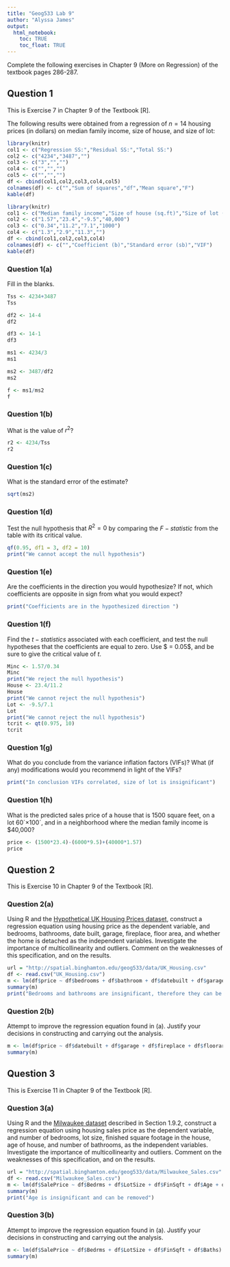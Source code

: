 ---
title: "Geog533 Lab 9"
author: "Alyssa James"
output: 
  html_notebook:
    toc: TRUE
    toc_float: TRUE
---

Complete the following exercises in Chapter 9 (More on Regression) of the textbook pages 286-287. 


## Question 1

This is Exercise 7 in Chapter 9 of the Textbook [R].

The following results were obtained from a regression of $n = 14$ housing prices (in dollars) on median family income, size of house, and size of lot:

```{r, echo=FALSE}
library(knitr)
col1 <- c("Regression SS:","Residual SS:","Total SS:")
col2 <- c("4234","3487","")
col3 <- c("3","","")
col4 <- c("","","")
col5 <- c("","","")
df <- cbind(col1,col2,col3,col4,col5)
colnames(df) <- c("","Sum of squares","df","Mean square","F")
kable(df)
```

```{r, echo=FALSE}
library(knitr)
col1 <- c("Median family income","Size of house (sq.ft)","Size of lot (sq.ft)","Constant")
col2 <- c("1.57","23.4","-9.5","40,000")
col3 <- c("0.34","11.2","7.1","1000")
col4 <- c("1.3","2.9","11.3","")
df <- cbind(col1,col2,col3,col4)
colnames(df) <- c("","Coefficient (b)","Standard error (sb)","VIF")
kable(df)
```


### Question 1(a)
Fill in the blanks.

```{r}
Tss <- 4234+3487
Tss

df2 <- 14-4
df2

df3 <- 14-1
df3

ms1 <- 4234/3
ms1

ms2 <- 3487/df2
ms2

f <- ms1/ms2
f
```


### Question 1(b)
What is the value of $r^2$? 

```{r}
r2 <- 4234/Tss
r2
```


### Question 1(c)
What is the standard error of the estimate? 

```{r}
sqrt(ms2)
```


### Question 1(d)
Test the null hypothesis that $R^2 = 0$ by comparing the $F-statistic$ from the table with its critical value. 
```{r}
qf(0.95, df1 = 3, df2 = 10)
print("We cannot accept the null hypothesis")
```


### Question 1(e)
Are the coefficients in the direction you would hypothesize? If not, which coefficients are opposite in sign from what you would expect? 

```{r}
print("Coefficients are in the hypothesized direction ")
```


### Question 1(f)
Find the $t-statistics$ associated with each coefficient, and test the null hypotheses that the coefficients are equal to zero. Use $ \alpha = 0.05$, and be sure to give the critical value of $t$. 

```{r}
Minc <- 1.57/0.34
Minc
print("We reject the null hypothesis")
House <- 23.4/11.2
House
print("We cannot reject the null hypothesis")
Lot <- -9.5/7.1
Lot
print("We cannot reject the null hypothesis")
tcrit <- qt(0.975, 10)
tcrit
```


### Question 1(g)
What do you conclude from the variance inflation factors (VIFs)? What (if any) modifications would you recommend in light of the VIFs? 

```{r}
print("In conclusion VIFs correlated, size of lot is insignificant")
```


### Question 1(h)
What is the predicted sales price of a house that is 1500 square feet, on a lot 60´×100´, and in a neighborhood where the median family income is $40,000?

```{r}
price <- (1500*23.4)-(6000*9.5)+(40000*1.57)
price
```



## Question 2

This is Exercise 10 in Chapter 9 of the Textbook [R].

### Question 2(a)
Using R and the [Hypothetical UK Housing Prices dataset](http://spatial.binghamton.edu/geog533/data/UK_Housing.csv), construct a regression equation using housing price as the dependent variable, and bedrooms, bathrooms, date built, garage, fireplace, floor area, and whether the home is detached as the independent variables. Investigate the importance of multicollinearity and outliers. Comment on the weaknesses of this specification, and on the results. 

```{r}
url = "http://spatial.binghamton.edu/geog533/data/UK_Housing.csv"
df <- read.csv("UK_Housing.csv")
m <- lm(df$price ~ df$bedrooms + df$bathroom + df$datebuilt + df$garage + df$fireplace + df$floorarea + df$detached)
summary(m)
print("Bedrooms and bathrooms are insignificant, therefore they can be removed")
```


### Question 2(b)
Attempt to improve the regression equation found in (a). Justify your decisions in constructing and carrying out the analysis.

```{r}
m <- lm(df$price ~ df$datebuilt + df$garage + df$fireplace + df$floorarea + df$detached)
summary(m)
```



## Question 3

This is Exercise 11 in Chapter 9 of the Textbook [R].

### Question 3(a)

Using R and the [Milwaukee dataset](http://spatial.binghamton.edu/geog533/data/Milwaukee_Sales.csv) described in Section 1.9.2, construct a regression equation using housing sales price as the dependent variable, and number of bedrooms, lot size, finished square footage in the house, age of house, and number of bathrooms, as the independent variables. Investigate the importance of multicollinearity and outliers. Comment on the weaknesses of this specification, and on the results. 

```{r}
url = "http://spatial.binghamton.edu/geog533/data/Milwaukee_Sales.csv"
df <- read.csv("Milwaukee_Sales.csv")
m <- lm(df$SalePrice ~ df$Bedrms + df$LotSize + df$FinSqft + df$Age + df$Baths)
summary(m)
print("Age is insignificant and can be removed")
```


### Question 3(b)
Attempt to improve the regression equation found in (a). Justify your decisions in constructing and carrying out the analysis.

```{r}
m <- lm(df$SalePrice ~ df$Bedrms + df$LotSize + df$FinSqft + df$Baths)
summary(m)
```

